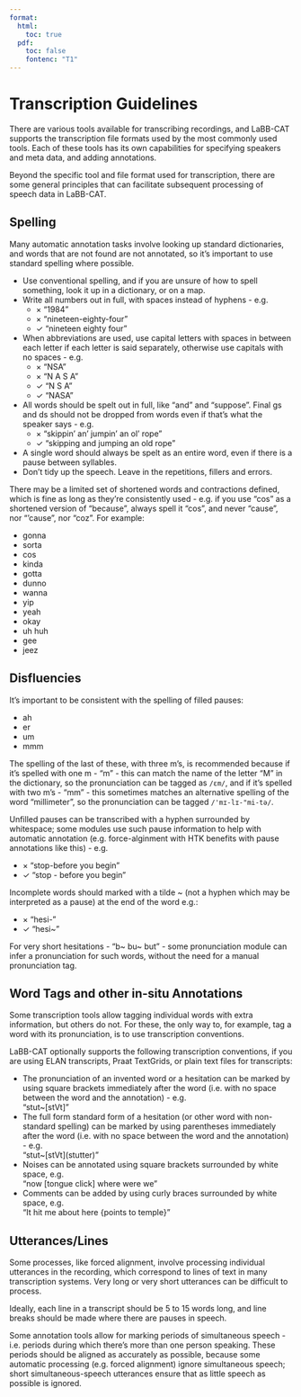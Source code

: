 ```yaml
---
format:
  html:
    toc: true
  pdf: 
    toc: false
    fontenc: "T1"
---
```

# Transcription Guidelines

There are various tools available for transcribing recordings, and LaBB-CAT supports the transcription file formats used by the most commonly used tools. Each of these tools has its own capabilities for specifying speakers and meta data, and adding annotations.

Beyond the specific tool and file format used for transcription, there are some general principles that can facilitate subsequent processing of speech data in LaBB-CAT.

## Spelling

Many automatic annotation tasks involve looking up standard dictionaries, and words that are not found are not annotated, so it's important to use standard spelling where possible.

- Use conventional spelling, and if you are unsure of how to spell something, look it up in a dictionary, or on a map.
- Write all numbers out in full, with spaces instead of hyphens - e.g.
  - $\times$ "1984"
  - $\times$ "nineteen-eighty-four"
  - $\checkmark$ "nineteen eighty four"
- When abbreviations are used, use capital letters with spaces in between each letter if each letter is said separately, otherwise use capitals with no spaces - e.g.
  - $\times$ "NSA"
  - $\times$ "N A S A"
  - $\checkmark$ "N S A"
  - $\checkmark$ "NASA"
- All words should be spelt out in full, like “and” and “suppose”. Final gs and ds should not be dropped from words even if that's what the speaker says - e.g.
  - $\times$ "skippin' an' jumpin' an ol' rope"
  - $\checkmark$ "skipping and jumping an old rope"
- A single word should always be spelt as an entire word, even if there is a pause between syllables.
- Don’t tidy up the speech. Leave in the repetitions, fillers and errors.

There may be a limited set of shortened words and contractions defined, which is fine as long as they're consistently used - e.g. if you use "cos" as a shortened version of "because", always spell it "cos", and never "cause", nor "'cause", nor "coz". For example:


- gonna
- sorta
- cos
- kinda
- gotta
- dunno
- wanna
- yip
- yeah
- okay
- uh huh
- gee
- jeez

## Disfluencies

It's important to be consistent with the spelling of filled pauses:

- ah
- er
- um
- mmm

The spelling of the last of these, with three m's, is recommended because if it's spelled with one m - "m" - this can match the name of the letter "M" in the dictionary, so the pronunciation can be tagged as `/εm/`, and if it's spelled with two m's - "mm" - this sometimes matches an alternative spelling of the word "millimeter", so the pronunciation can be tagged `/'mɪ-lɪ-"mi-tə/`.

Unfilled pauses can be transcribed with a hyphen surrounded  by whitespace; some modules use such pause information to help with automatic annotation (e.g. force-alginment with HTK benefits with pause annotations like this) - e.g.

- $\times$ "stop-before you begin"
- $\checkmark$ "stop - before you begin"

Incomplete words should marked with a tilde ~ (not a hyphen which may be interpreted as a pause) at the end of the word e.g.:

- $\times$ "hesi-"
- $\checkmark$ "hesi~"

For very short hesitations - "b~ bu~ but" - some pronunciation module can infer a pronunciation for such words, without the need for a manual pronunciation tag.

## Word Tags and other in-situ Annotations

Some transcription tools allow tagging individual words with extra information, but others do not. For these, the only way to, for example, tag a word with its pronunciation, is to use transcription conventions.

LaBB-CAT optionally supports the following transcription conventions, if you are using ELAN transcripts, Praat TextGrids, or plain text files for transcripts:

- The pronunciation of an invented word or a hesitation can be marked by using square brackets immediately after the word (i.e. with no space between the word and the annotation) - e.g.  
    "stut~[stVt]"
- The full form standard form of a hesitation (or other word with non-standard spelling) can be marked by using parentheses immediately after the word (i.e. with no space between the word and the annotation) - e.g.  
    "stut~[stVt]\(stutter)"
- Noises can be annotated using square brackets surrounded by white space, e.g.  
    "now [tongue click] where were we"
- Comments can be added by using curly braces surrounded by white space, e.g.  
    "It hit me about here {points to temple}"

## Utterances/Lines

Some processes, like forced alignment, involve processing individual utterances in the recording, which correspond to lines of text in many transcription systems. Very long or very short utterances can be difficult to process.

Ideally, each line in a transcript should be 5 to 15 words long, and line breaks should be made where there are pauses in speech.

Some annotation tools allow for marking periods of simultaneous speech - i.e. periods during which there's more than one person speaking. These periods should be aligned as accurately as possible, because some automatic processing (e.g. forced alignment) ignore simultaneous speech; short simultaneous-speech utterances ensure that as little speech as possible is ignored.